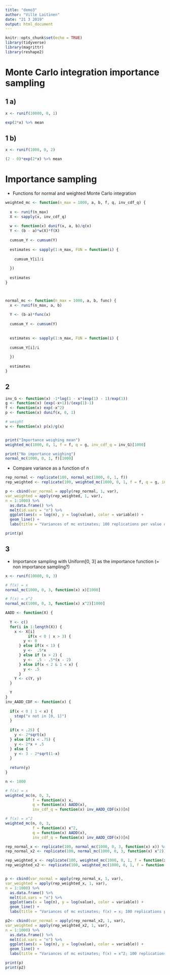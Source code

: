 ```yaml
---
title: "demo3"
author: "Ville Laitinen"
date: "21 3 2019"
output: html_document
---
```


```r
knitr::opts_chunk$set(echo = TRUE)
library(tidyverse)
library(magrittr)
library(reshape2)
```

# Monte Carlo integration  importance sampling





## 1 a)

```r
x <- runif(10000, 0, 1)

exp(2*x) %>% mean
```

## 1 b)

```r
x <- runif(1000, 0, 2)

(2 - 0)*exp(2*x) %>% mean
```


# Importance sampling

* Functions for normal and weighted Monte Carlo integration
```r
weighted_mc <- function(n_max = 1000, a, b, f, q, inv_cdf_q) {
  
  x <- runif(n_max)
  X <- sapply(x, inv_cdf_q)
  
  w <- function(x) dunif(x, a, b)/q(x)
  Y <- (b - a)*w(X)*f(X)
  
  cumsum_Y <- cumsum(Y)
  
  estimates <- sapply(1:n_max, FUN = function(i) {
    
    cumsum_Y[i]/i
    
  })
  
  estimates
}



normal_mc <- function(n_max = 1000, a, b, func) {
  x <- runif(n_max, a, b)
  
  Y <- (b-a)*func(x)
  
  cumsum_Y <- cumsum(Y)
  
  
  estimates <- sapply(1:n_max, FUN = function(i) {
  
  cumsum_Y[i]/i
    
  })
  
  estimates
}

```


## 2
```r

inv_G <- function(x) -1*log(1 - x*(exp(1) - 1)/exp(1))
g <- function(x) (exp(-x+1))/(exp(1)-1)
f <- function(x) exp(-x^2)
p <- function(x) dunif(x, 0, 1)

# weight
w <- function(x) p(x)/g(x)


print("Importance weighing mean")
weighted_mc(1000, 0, 1, f = f, q = g, inv_cdf_q = inv_G)[1000]

print("No importance weighing")
normal_mc(1000, 0, 1, f)[1000]


```


* Compare variance as a function of n

```r


rep_normal <- replicate(100, normal_mc(1000, 0, 1, f))
rep_weighted <- replicate(100, weighted_mc(1000, 0, 1, f = f, q = g, inv_cdf_q = inv_G))

p <- cbind(var_normal = apply(rep_normal, 1, var),
var_weighted = apply(rep_weighted, 1, var),
n = 1:1000) %>% 
  as.data.frame() %>% 
  melt(id.vars = "n") %>% 
  ggplot(aes(x = log(n), y = log(value), color = variable)) +
  geom_line() +
  labs(title = "Variances of mc estimates; 100 replications per value of n")

print(p)

```


## 3 

* Importance sampling with Uniform[0, 3] as the importance function (= non importance sampling?)

```r

x <- runif(10000, 0, 3)

# f(x) = x
normal_mc(1000, 0, 3, function(x) x)[1000]

# f(x) = x^2
normal_mc(1000, 0, 3, function(x) x^2)[1000]

```


```r
AADD <- function(X) {
    
  Y <- c()  
  for(i in 1:length(X)) {
    x <- X[i]
          if(x < 0 | x > 3) {
        y <- 0
      } else if(x < 1) {
        y <-  .5*x
      } else if (x > 2) {
        y <-  .5 - .5*(x - 2)
      } else if(x < 2 & 1 < x) {
        y <- .5
      }
    Y <- c(Y, y)
  }

  Y
}
inv_AADD_CDF <- function(x) {
  
  if(x < 0 | 1 < x) {
    stop("x not in [0, 1]")
  }
  
  if(x < .25) {
    y <- 2*sqrt(x)
  } else if(x < .75) {
    y <- 2*x + .5
  } else {
    y <- 3 - 2*sqrt(1-x)
  }
  
  return(y)
}

n <- 1000

# f(x) = x
weighted_mc(n, 0, 3,
            f = function(x) x,
            q = function(x) AADD(x),
            inv_cdf_q = function(x) inv_AADD_CDF(x))[n]

# f(x) = x^2
weighted_mc(n, 0, 3,
            f = function(x) x^2,
            q = function(x) AADD(x),
            inv_cdf_q = function(x) inv_AADD_CDF(x))[n]
```


```r

rep_normal_x <- replicate(100, normal_mc(1000, 0, 3, function(x) x)) %>% as.data.frame()
rep_normal_x2 <- replicate(100, normal_mc(1000, 0, 3, function(x) x^2)) %>% as.data.frame()

rep_weighted_x <- replicate(100, weighted_mc(1000, 0, 1, f = function(x) x, q = AADD, inv_cdf_q = inv_AADD_CDF)) %>% as.data.frame()
rep_weighted_x2 <- replicate(100, weighted_mc(1000, 0, 1, f = function(x) x^2, q = AADD, inv_cdf_q = inv_AADD_CDF)) %>% as.data.frame()


p <- cbind(var_normal = apply(rep_normal_x, 1, var),
var_weighted = apply(rep_weighted_x, 1, var),
n = 1:1000) %>% 
  as.data.frame() %>% 
  melt(id.vars = "n") %>% 
  ggplot(aes(x = log(n), y = log(value), color = variable)) +
  geom_line() +
  labs(title = "Variances of mc estimates; f(x) = x; 100 replications per value of n")

p2<- cbind(var_normal = apply(rep_normal_x2, 1, var),
var_weighted = apply(rep_weighted_x2, 1, var),
n = 1:1000) %>% 
  as.data.frame() %>% 
  melt(id.vars = "n") %>% 
  ggplot(aes(x = log(n), y = log(value), color = variable)) +
  geom_line() +
  labs(title = "Variances of mc estimates; f(x) = x^2; 100 replications per value of n")

print(p)
print(p2)

```


